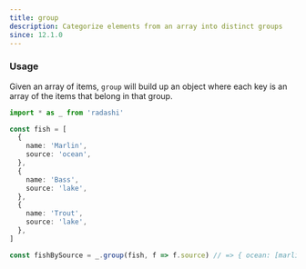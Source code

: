```yaml
---
title: group
description: Categorize elements from an array into distinct groups
since: 12.1.0
---
```


### Usage

Given an array of items, `group` will build up an object where each key is an array of the items that belong in that group.

```ts
import * as _ from 'radashi'

const fish = [
  {
    name: 'Marlin',
    source: 'ocean',
  },
  {
    name: 'Bass',
    source: 'lake',
  },
  {
    name: 'Trout',
    source: 'lake',
  },
]

const fishBySource = _.group(fish, f => f.source) // => { ocean: [marlin], lake: [bass, trout] }
```
